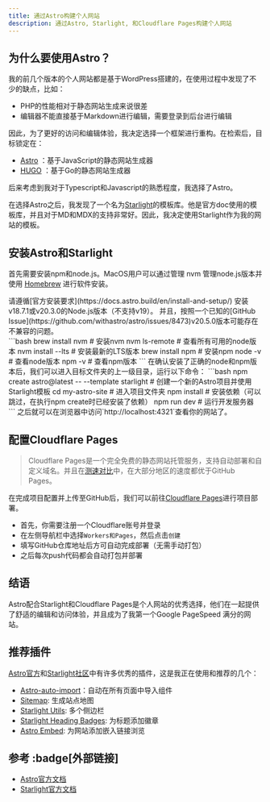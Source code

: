 ```yaml
---
title: 通过Astro构建个人网站
description: 通过Astro, Starlight, 和Cloudflare Pages构建个人网站
---
```

## 为什么要使用Astro？
我的前几个版本的个人网站都是基于WordPress搭建的，在使用过程中发现了不少的缺点，比如：  
- PHP的性能相对于静态网站生成来说很差
- 编辑器不能直接基于Markdown进行编辑，需要登录到后台进行编辑

因此，为了更好的访问和编辑体验，我决定选择一个框架进行重构。在检索后，目标锁定在：
- [Astro](https://astro.build) ：基于JavaScript的静态网站生成器
- [HUGO](https://gohugo.io) ：基于Go的静态网站生成器

后来考虑到我对于Typescript和Javascript的熟悉程度，我选择了Astro。

在选择Astro之后，我发现了一个名为[Starlight](https://starlight.astro.build)的模板库。他是官方doc使用的模板库，并且对于MD和MDX的支持非常好。因此，我决定使用Starlight作为我的网站的模板。

## 安装Astro和Starlight
首先需要安装npm和node.js。MacOS用户可以通过管理 nvm 管理node.js版本并使用 [Homebrew](https://brew.sh/) 进行软件安装。
<Aside type="danger">
请遵循[官方安装要求](https://docs.astro.build/en/install-and-setup/) 安装v18.7.1或v20.3.0的Node.js版本（不支持v19）。  
并且，按照一个已知的[GitHub Issue](https://github.com/withastro/astro/issues/8473)v20.5.0版本可能存在不兼容的问题。
</Aside>
```bash
brew install nvm # 安装nvm
nvm ls-remote # 查看所有可用的node版本
nvm install --lts # 安装最新的LTS版本
brew install npm # 安装npm
node -v # 查看node版本
npm -v # 查看npm版本
```
在确认安装了正确的node和npm版本后，我们可以进入目标文件夹的上一级目录，运行以下命令：
```bash
npm create astro@latest -- --template starlight # 创建一个新的Astro项目并使用Starlight模板
cd my-astro-site # 进入项目文件夹
npm install # 安装依赖（可以跳过，在执行npm create时已经安装了依赖）
npm run dev # 运行开发服务器
```
之后就可以在浏览器中访问`http://localhost:4321`查看你的网站了。

## 配置Cloudflare Pages
> Cloudflare Pages是一个完全免费的静态网站托管服务，支持自动部署和自定义域名。并且在[测速对比](https://bejamas.io/compare/cloudflare-pages-vs-github-pages)中，在大部分地区的速度都优于GitHub Pages。  

在完成项目配置并上传至GitHub后，我们可以前往[Cloudflare Pages](https://pages.cloudflare.com/)进行项目部署。  
- 首先，你需要注册一个Cloudflare账号并登录
- 在左侧导航栏中选择`Workers和Pages`，然后点击`创建`
- 填写GitHub仓库地址后方可自动完成部署（无需手动打包）
- 之后每次push代码都会自动打包并部署

## 结语
Astro配合Starlight和Cloudflare Pages是个人网站的优秀选择，他们在一起提供了舒适的编辑和访问体验，并且成为了我第一个Google PageSpeed 满分的网站。

## 推荐插件
[Astro官方](https://astro.build/integrations/)和[Starlight社区](https://starlight.astro.build/resources/plugins/)中有许多优秀的插件，这是我正在使用和推荐的几个：
- [Astro-auto-import](https://github.com/delucis/astro-auto-import/tree/main/packages/astro-auto-import)：自动在所有页面中导入组件
- [Sitemap](https://docs.astro.build/en/guides/integrations-guide/sitemap/): 生成站点地图
- [Starlight Utils](https://starlight-utils.pages.dev/docs/): 多个侧边栏
- [Starlight Heading Badges](https://starlight-heading-badges.vercel.app/getting-started/): 为标题添加徽章
- [Astro Embed](https://astro-embed.netlify.app/getting-started/): 为网站添加嵌入链接浏览

## 参考 :badge[外部链接]
- [Astro官方文档](https://docs.astro.build)
- [Starlight官方文档](https://starlight.astro.build/getting-started/)